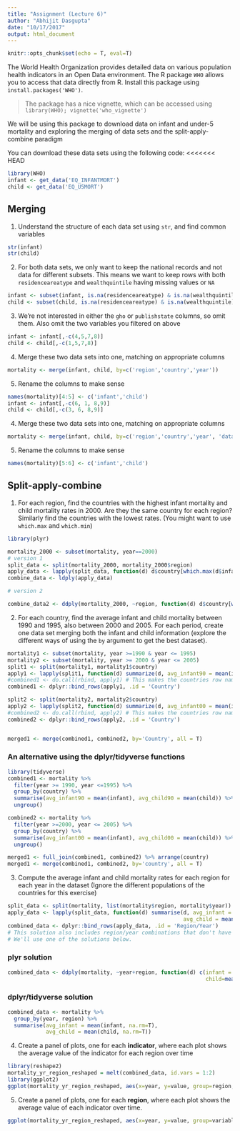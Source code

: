 ```yaml
---
title: "Assignment (Lecture 6)"
author: "Abhijit Dasgupta"
date: "10/17/2017"
output: html_document
---
```


```r
knitr::opts_chunk$set(echo = T, eval=T)

```

The World Health Organization provides detailed data on various population health indicators in an Open Data environment. The R package `WHO` allows you to access that data directly from R. Install this package using `install.packages('WHO')`.

> The package has a nice vignette, which can be accessed using `library(WHO); vignette('who_vignette')`

We will be using this package to download data on infant and under-5 mortality and exploring the merging of data sets and the split-apply-combine paradigm

You can download these data sets using the following code:
<<<<<<< HEAD
```r
library(WHO)
infant <- get_data('EQ_INFANTMORT')
child <- get_data('EQ_U5MORT')
```

## Merging

1. Understand the structure of each data set using `str`, and find common variables
```r
str(infant)
str(child)
```
2. For both data sets, we only want to keep the national records and not data for different subsets. This means we want to keep rows with both `residenceareatype` and `wealthquintile` having missing values or `NA`
```r
infant <- subset(infant, is.na(residenceareatype) & is.na(wealthquintile))
child <- subset(child, is.na(residenceareatype) & is.na(wealthquintile))
```
3. We're not interested in either the `gho` or `publishstate` columns, so omit them. Also omit the two variables you filtered on above
```r
infant <- infant[,-c(4,5,7,8)]
child <- child[,-c(1,5,7,8)]
```
4. Merge these two data sets into one, matching on appropriate columns
```r
mortality <- merge(infant, child, by=c('region','country','year'))
```
5. Rename the columns to make sense
```r
names(mortality)[4:5] <- c('infant','child')
infant <- infant[,-c(6, 1, 8,9)]
child <- child[,-c(3, 6, 8,9)]
```
4. Merge these two data sets into one, matching on appropriate columns
```r
mortality <- merge(infant, child, by=c('region','country','year', 'datasource'))
```
5. Rename the columns to make sense
```r
names(mortality)[5:6] <- c('infant','child')
```

## Split-apply-combine

1. For each region, find the countries with the highest infant mortality and child mortality rates in 2000. Are they the same country for each region? Similarly find the countries with the lowest rates. (You might want to use `which.max` and `which.min`)
```r
library(plyr)

mortality_2000 <- subset(mortality, year==2000)
# version 1
split_data <- split(mortality_2000, mortality_2000$region)
apply_data <- lapply(split_data, function(d) d$country[which.max(d$infant)])
combine_data <- ldply(apply_data)

# version 2

combine_data2 <- ddply(mortality_2000, ~region, function(d) d$country[which.max(d$infant)])
```

2. For each country, find the average infant and child mortality between 1990 and 1995, also between 2000 and 2005. For each period, create one data set merging both the infant and child information (explore the different ways of using the `by` argument to get the best dataset). 
```r
mortality1 <- subset(mortality, year >=1990 & year <= 1995)
mortality2 <- subset(mortality, year >= 2000 & year <= 2005)
split1 <- split(mortality1, mortality1$country)
apply1 <- lapply(split1, function(d) summarize(d, avg_infant90 = mean(infant), avg_child90 = mean(child))) 
#combined1 <- do.call(rbind, apply1) # This makes the countries row names, which isn't the best solution
combined1 <- dplyr::bind_rows(apply1, .id = 'Country')

split2 <- split(mortality2, mortality2$country)
apply2 <- lapply(split2, function(d) summarize(d, avg_infant00 = mean(infant), avg_child00 = mean(child))) 
#combined2 <- do.call(rbind, apply2) # This makes the countries row names, which isn't the best solution
combined2 <- dplyr::bind_rows(apply2, .id = 'Country')


merged1 <- merge(combined1, combined2, by='Country', all = T)

```
### An alternative using the dplyr/tidyverse functions
```r
library(tidyverse)
combined1 <- mortality %>% 
  filter(year >= 1990, year <=1995) %>% 
  group_by(country) %>% 
  summarise(avg_infant90 = mean(infant), avg_child90 = mean(child)) %>% 
  ungroup()

combined2 <- mortality %>% 
  filter(year >=2000, year <= 2005) %>% 
  group_by(country) %>% 
  summarise(avg_infant00 = mean(infant), avg_child00 = mean(child)) %>% 
  ungroup()

merged1 <- full_join(combined1, combined2) %>% arrange(country)
merged1 <- merge(combined1, combined2, by='country', all = T)
```


3. Compute the average infant and child mortality rates for each region for each year in the dataset (Ignore the different populations of the countries for this exercise)
```r
split_data <- split(mortality, list(mortality$region, mortality$year))
apply_data <- lapply(split_data, function(d) summarise(d, avg_infant = mean(infant, na.rm=T), 
                                                       avg_child = mean(child, na.rm=T)))
combined_data <- dplyr::bind_rows(apply_data, .id = 'Region/Year')
# This solution also includes region/year combinations that don't have any data. You'd have to filter this. 
# We'll use one of the solutions below.
```
### plyr solution
```r
combined_data <- ddply(mortality, ~year+region, function(d) c(infant = mean(d$infant, na.rm=T), 
                                                              child=mean(d$child, na.rm=T)))
```
### dplyr/tidyverse solution
```r
combined_data <- mortality %>% 
  group_by(year, region) %>% 
  summarise(avg_infant = mean(infant, na.rm=T),
            avg_child = mean(child, na.rm=T))


```


4. Create a panel of plots, one for each __indicator__, where each plot shows the average value of the indicator for each region over time
```r
library(reshape2)
mortality_yr_region_reshaped = melt(combined_data, id.vars = 1:2)
library(ggplot2)
ggplot(mortality_yr_region_reshaped, aes(x=year, y=value, group=region, color=region))+geom_point()+geom_line()+facet_wrap(~variable, nrow=2,scales='free_y')
```

5. Create a panel of plots, one for each __region__, where each plot shows the average value of each indicator over time. 
```r
ggplot(mortality_yr_region_reshaped, aes(x=year, y=value, group=variable, color=variable))+geom_point()+geom_line()+facet_wrap(~region, nrow=2)
```



